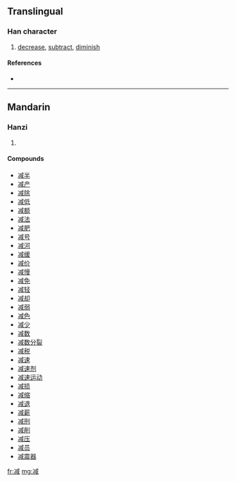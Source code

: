 {{also|減}}
==Translingual==

===Han character===
{{Han char|rn=15|rad=冫|as=09|sn=11|four=|canj=戈一戈竹口 (IMIHR)}}

# [[decrease]], [[subtract]], [[diminish]]

====References====
* {{Han ref|kx=0133.020|dkj=01675|dj=0297.070|hdz=10299.180|uh=51CF|ud=20943}}

----

==Mandarin==

===Hanzi===
{{cmn-hanzi|tra=減|pin=[[jiǎn]] ([[jian3]])|wg=chien<sup>3</sup>}}

# {{defn|Mandarin}}

====Compounds====
* [[减半]]
* [[减产]]
* [[减除]]
* [[减低]]
* [[减额]]
* [[减法]]
* [[减肥]]
* [[减号]]
* [[减河]]
* [[减缓]]
* [[减价]]
* [[减慢]]
* [[减免]]
* [[减轻]]
* [[减却]]
* [[减弱]]
* [[减色]]
* [[减少]]
* [[减数]]
* [[减数分裂]]
* [[减税]]
* [[减速]]
* [[减速剂]]
* [[减速运动]]
* [[减损]]
* [[减缩]]
* [[减退]]
* [[减薪]]
* [[减刑]]
* [[减削]]
* [[减压]]
* [[减员]]
* [[减震器]]

[[fr:减]]
[[mg:减]]
